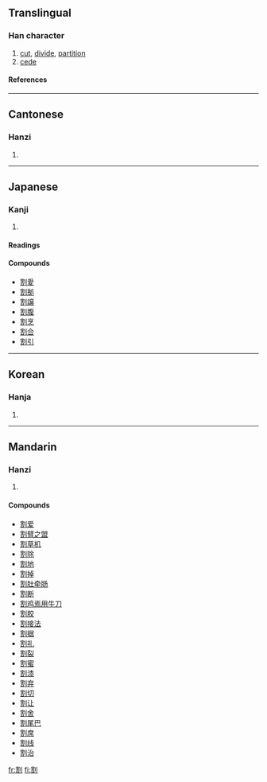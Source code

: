 ==Translingual==
===Han character===
{{Han char|rn=18|rad=刀|as=10|sn=12|four=3260<sub>0</sub>|canj=十口中弓 (JRLN)|ids=⿰[[害]][[刂]]}}
# [[cut]], [[divide]], [[partition]]
# [[cede]]
====References====
{{Han ref|kx=0142.320|dkj=02112|dj=0323.040|hdz=10351.070|uh=5272|ud=21106|bh=B3CE|bd=46030}}
----

==Cantonese==
===Hanzi===
{{yue-hanzi|jyut=|y=got3}}
# {{defn|Cantonese}}
----
==Japanese==
===Kanji===
{{ja-kanji|grade=6|rs=刀10}}
# {{defn|Japanese}} 
====Readings====
{{ja-readings|on=[[かつ]] (katsu)|kun=[[わる]] (waru), [[さく]] (saku), [[われる]] (wareru)}}

====Compounds====
*[[割愛]]
*[[割拠]]
*[[割譲]]
*[[割腹]]
*[[割烹]]
*[[割合]]
*[[割引]]
----
==Korean==
===Hanja===
{{ko-hanja|hangeul=[[할]]|rv=hal|mr=hal}}
# {{defn|Korean}}
----
==Mandarin==
===Hanzi===
{{cmn-hanzi|pin=[[gē]] (ge1)|wg=ko<sup>1</sup>}}
# {{defn|Mandarin}}

====Compounds====
*[[割爱]]
*[[割臂之盟]]
*[[割草机]]
*[[割除]]
*[[割地]]
*[[割掉]]
*[[割肚牵肠]]
*[[割断]]
*[[割鸡焉用牛刀]]
*[[割胶]]
*[[割接法]]
*[[割据]]
*[[割礼]]
*[[割裂]]
*[[割蜜]]
*[[割漆]]
*[[割弃]]
*[[割切]]
*[[割让]]
*[[割舍]]
*[[割尾巴]]
*[[割席]]
*[[割线]]
*[[割治]]

[[fr:割]]
[[fi:割]]
